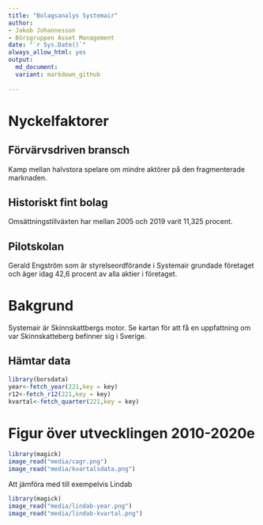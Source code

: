 ```yaml
---
title: "Bolagsanalys Systemair"
author:
- Jakob Johannesson
- Börsgruppen Asset Management
date: "`r Sys.Date()`"
always_allow_html: yes
output:
  md_document:
  variant: markdown_github
  
---
```


# Nyckelfaktorer

## Förvärvsdriven bransch

Kamp mellan halvstora spelare om mindre aktörer på den fragmenterade marknaden.

## Historiskt fint bolag

Omsättningstillväxten har mellan 2005 och 2019 varit 11,325 procent.

## Pilotskolan

Gerald Engström som är styrelseordförande i Systemair grundade företaget och äger idag 42,6 procent av alla aktier i företaget.

# Bakgrund

Systemair är Skinnskattbergs motor. Se kartan för att få en uppfattning om var Skinnskatteberg befinner sig i Sverige.


## Hämtar data
```r
library(borsdata)
year<-fetch_year(221,key = key)
r12<-fetch_r12(221,key = key)
kvartal<-fetch_quarter(221,key = key)
```


# Figur över utvecklingen 2010-2020e

```r
library(magick)
image_read("media/cagr.png")
image_read("media/kvartalsdata.png")
```

Att jämföra med till exempelvis Lindab


```r
library(magick)
image_read("media/lindab-year.png")
image_read("media/lindab-kvartal.png")
```




